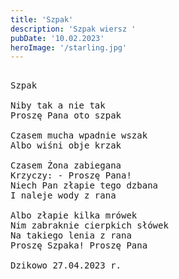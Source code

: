```yaml
---
title: 'Szpak'
description: 'Szpak wiersz '
pubDate: '10.02.2023'
heroImage: '/starling.jpg'
---
```

<pre>
  
Szpak

Niby tak a nie tak
Proszę Pana oto szpak

Czasem mucha wpadnie wszak
Albo wiśni obje krzak

Czasem Żona zabiegana
Krzyczy: - Proszę Pana!
Niech Pan złapie tego dzbana
I naleje wody z rana

Albo złapie kilka mrówek
Nim zabraknie cierpkich słówek
Na takiego lenia z rana
Proszę Szpaka! Proszę Pana

Dzikowo 27.04.2023 r. 
  
</pre>
